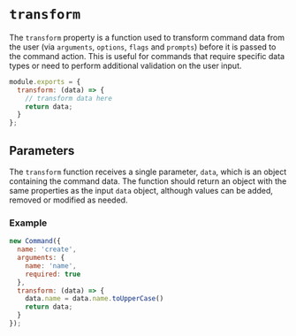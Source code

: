 # `transform`

The `transform` property is a function used to transform command data from the user (via `arguments`, `options`, `flags` and `prompts`) before it is passed to the command action. This is useful for commands that require specific data types or need to perform additional validation on the user input.

```js
module.exports = {
  transform: (data) => {
    // transform data here
    return data;
  }
};
```

## Parameters

The `transform` function receives a single parameter, `data`, which is an object containing the command data. The function should return an object with the same properties as the input `data` object, although values can be added, removed or modified as needed.

### Example

```js
new Command({
  name: 'create',
  arguments: {
    name: 'name',
    required: true
  },
  transform: (data) => {
    data.name = data.name.toUpperCase()
    return data;
  }
});
```
